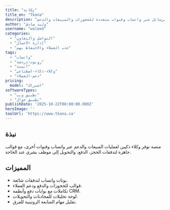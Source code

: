 ```yaml
---
title: "تِكانة"
title_en: "Tkana"
description: "منصة أتمتة أعمال تعتمد على وكلاء ذكاء اصطناعي للرسائل عبر واتساب وقنوات متعددة للحجوزات والمبيعات والدعم."
author: "وليد صادق"
username: "waleed"
categories:
  - "التواصل والتعاون"
  - "إدارة الأعمال"
  - "جذب العملاء والاحتفاظ بهم"
tags:
  - "واتساب"
  - "روبوت-دردشة"
  - "أتمتة"
  - "وكلاء-ذكاء-اصطناعي"
  - "دعم-العملاء"
pricing:
  model: "اشتراك"
softwareTypes:
  - "تطبيق ويب"
  - "تطبيق جوال"
publishDate: '2025-10-22T08:00:00.000Z'
heroImage: ''
toolUrl: 'https://www.tkana.sa'
---
```


## نبذة

منصة توفر وكلاء ذكيين لعمليات المبيعات والدعم عبر واتساب وقنوات أخرى، مع قوالب جاهزة لتدفقات الحجز، الدفع، والتحويل إلى موظف بشري عند الحاجة.

## المميزات

- بوتات واتساب لتدفقات شائعة.
- قوالب للحجوزات والدفع ودعم العملاء.
- تكاملات مع بوابات دفع وأنظمة CRM.
- لوحة تحليلات للمحادثات والتحويلات.
- تقليل مهام المتابعة الروتينية للفرق.
